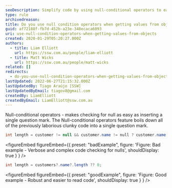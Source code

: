 ```yaml
---
seoDescription: Simplify code by using null-conditional operators to easily check for null values when retrieving object properties.
type: rule
archivedreason:
title: Do you use null condition operators when getting values from objects
guid: af72188f-fb7d-452b-a23e-348ecaca6093
uri: use-null-condition-operators-when-getting-values-from-objects
created: 2020-01-29T05:20:27.000Z
authors:
  - title: Liam Elliott
    url: https://ssw.com.au/people/liam-elliott
  - title: Matt Wicks
    url: https://ssw.com.au/people/matt-wicks
related: []
redirects:
  - do-you-use-null-condition-operators-when-getting-values-from-objects
lastUpdated: 2022-06-27T21:15:32.000Z
lastUpdatedBy: Tiago Araújo [SSW]
lastUpdatedByEmail: tiagov8@gmail.com
createdBy: LiamElliott
createdByEmail: LiamElliott@ssw.com.au
---
```


Null-conditional operators - makes checking for null as easy as inserting a single question mark. The Null-conditional operators feature boils down all of the previously laborious clunky code into a single question mark.
```cs
int length = customer != null && customer.name != null ? customer.name.length : 0;
```

<figureEmbed figureEmbed={{
  preset: "badExample",
  figure: 'Figure: Bad example - Verbose and complex code checking for nulls',
  shouldDisplay: true
} } />


```cs
int length = customers?.name?.length ?? 0;
```

<figureEmbed figureEmbed={{
  preset: "goodExample",
  figure: 'Figure: Good example - Robust and easier to read code',
  shouldDisplay: true
} } />

